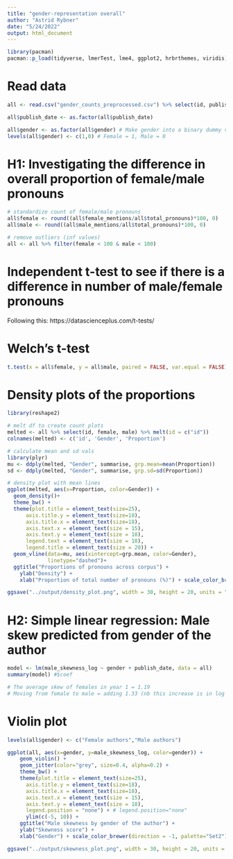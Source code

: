 ```yaml
---
title: "gender-representation overall"
author: "Astrid Rybner"
date: "5/24/2022"
output: html_document
---
```


```r
library(pacman)
pacman::p_load(tidyverse, lmerTest, lme4, ggplot2, hrbrthemes, viridis)
```

# Read data 
```r
all <- read.csv("gender_counts_preprocessed.csv") %>% select(id, publish_date,  gender, male_mentions, female_mentions, total_pronouns, male_skewness_log)

all$publish_date <- as.factor(all$publish_date)

all$gender <- as.factor(all$gender) # Make gender into a binary dummy variable
levels(all$gender) <- c(1,0) # Female = 1, Male = 0

```

# H1: Investigating the difference in overall proportion of female/male pronouns
```r
# standardize count of female/male pronouns
all$female <- round((all$female_mentions/all$total_pronouns)*100, 0)
all$male <- round((all$male_mentions/all$total_pronouns)*100, 0)

# remove outliers (inf values)
all <- all %>% filter(female < 100 & male < 100) 

```


# Independent t-test to see if there is a difference in number of male/female pronouns
Following this: 
https://datascienceplus.com/t-tests/ 

# Welch's t-test
```r
t.test(x = all$female, y = all$male, paired = FALSE, var.equal = FALSE)
```

# Density plots of the proportions
```r
library(reshape2)

# melt df to create count plots
melted <- all %>% select(id, female, male) %>% melt(id = c("id")) 
colnames(melted) <- c('id', 'Gender', 'Proportion')

# calculate mean and sd vals
library(plyr)
mu <- ddply(melted, "Gender", summarise, grp.mean=mean(Proportion))
sd <- ddply(melted, "Gender", summarise, grp.sd=sd(Proportion)) 

# density plot with mean lines
ggplot(melted, aes(x=Proportion, color=Gender)) +
  geom_density()+ 
  theme_bw() +
  theme(plot.title = element_text(size=25),
      axis.title.y = element_text(size=18),
      axis.title.x = element_text(size=18),
      axis.text.x = element_text(size = 15),
      axis.text.y = element_text(size = 18),
      legend.text = element_text(size = 18),
      legend.title = element_text(size = 20)) +
  geom_vline(data=mu, aes(xintercept=grp.mean, color=Gender),
             linetype="dashed")+ 
  ggtitle("Proportions of pronouns across corpus") +
    ylab("Density") +
    xlab("Proportion of total number of pronouns (%)") + scale_color_brewer(direction = -1, palette="Dark2") 

ggsave("../output/density_plot.png", width = 30, height = 20, units = "cm")

```

# H2: Simple linear regression: Male skew predicted from gender of the author
```r
model <- lm(male_skewness_log ~ gender + publish_date, data = all)
summary(model) #$coef

# The average skew of females in year 1 = 1.19
# Moving from female to male = adding 1.33 (nb this increase is in log odds)

```

# Violin plot
```r

levels(all$gender) <- c("Female authors","Male authors")

ggplot(all, aes(x=gender, y=male_skewness_log, color=gender)) +
    geom_violin() +
    geom_jitter(color="grey", size=0.4, alpha=0.2) +
    theme_bw() +
    theme(plot.title = element_text(size=25),
      axis.title.y = element_text(size=18),
      axis.title.x = element_text(size=18),
      axis.text.x = element_text(size = 15),
      axis.text.y = element_text(size = 18),
      legend.position = "none") + # legend.position="none" 
      ylim(c(-5, 10)) +
    ggtitle("Male skewness by gender of the author") +
    ylab("Skewness score") +
    xlab("Gender") + scale_color_brewer(direction = -1, palette="Set2") 

ggsave("../output/skewness_plot.png", width = 30, height = 20, units = "cm")
```
